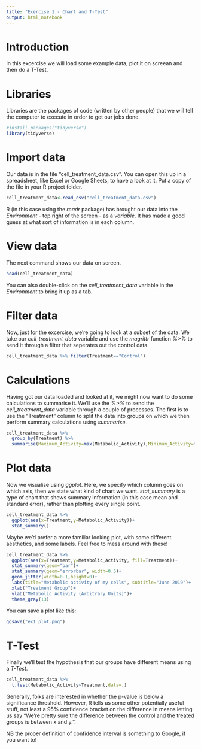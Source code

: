 ```yaml
---
title: "Exercise 1 - Chart and T-Test"
output: html_notebook
---
```


# Introduction

In this excercise we will load some example data, plot it on screean and then do a T-Test.

# Libraries

Libraries are the packages of code (written by other people) that we will tell the computer to execute in order to get our jobs done.

```r
#install.packages("tidyverse")
library(tidyverse)
```

# Import data

Our data is in the file "cell_treatment_data.csv". You can open this up in a spreadsheet, like Excel or Google Sheets, to have a look at it. Put a copy of the file in your R project folder.

```r
cell_treatment_data<-read_csv("cell_treatment_data.csv")
```

R (in this case using the *readr* package) has brought our data into the *Environment* - top right of the screen - as a *variable*. It has made a good guess at what sort of information is in each column.

# View data

The next command shows our data on screen.

```r
head(cell_treatment_data)
```

You can also double-click on the *cell_treatment_data* variable in the *Environment* to bring it up as a tab.

# Filter data

Now, just for the excercise, we're going to look at a subset of the data. We take our *cell_treatment_data* variable and use the *magrittr* function *%>%* to send it through a filter that seperates out the control data.

```r
cell_treatment_data %>% filter(Treatment=="Control")
```

# Calculations

Having got our data loaded and looked at it, we might now want to do some calculations to summarise it. We'll use the *%>%* to send the *cell_treatment_data* variable through a couple of processes. The first is to use the "Treatment" column to split the data into groups on which we then perform summary calculations using *summarise*.

```r
cell_treatment_data %>% 
  group_by(Treatment) %>%
  summarise(Maximum_Activity=max(Metabolic_Activity),Minimum_Activity=min(Metabolic_Activity))

```

# Plot data

Now we visualise using *ggplot*. Here, we specify which column goes on which axis, then we state what kind of chart we want. *stat_summary* is a type of chart that shows summary information (in this case mean and standard error), rather than plotting every single point.

```r
cell_treatment_data %>%
  ggplot(aes(x=Treatment,y=Metabolic_Activity))+
  stat_summary()
```

Maybe we'd prefer a more familiar looking plot, with some different aesthetics, and some labels. Feel free to mess around with these!

```r
cell_treatment_data %>%
  ggplot(aes(x=Treatment,y=Metabolic_Activity, fill=Treatment))+
  stat_summary(geom="bar")+
  stat_summary(geom="errorbar", width=0.5)+
  geom_jitter(width=0.1,height=0)+
  labs(title="Metabolic activity of my cells", subtitle="June 2019")+
  xlab("Treatment Group")+
  ylab("Metabolic Activity (Arbitrary Units)")+
  theme_gray(13)
```

You can save a plot like this:

```r
ggsave("ex1_plot.png")
```


# T-Test

Finally we'll test the hypothesis that our groups have different means using a *T-Test*.

```r
cell_treatment_data %>%
  t.test(Metabolic_Activity~Treatment,data=.)
```

Generally, folks are interested in whether the p-value is below a significance threshold. However, R tells us some other potentially useful stuff, not least a 95% confidence bracket on the difference in means letting us say "We're pretty sure the difference between the control and the treated groups is between x and y.".

NB the proper definition of confidence interval is something to Google, if you want to!
